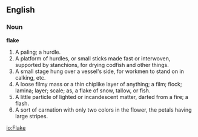 {{rfc}}

==English==

===Noun===

'''flake'''

#A paling; a hurdle.
#A platform of hurdles, or small sticks made fast or interwoven, supported by stanchions, for drying codfish and other things.
#A small stage hung over a vessel's side, for workmen to stand on in calking, etc.
#A loose filmy mass or a thin chiplike layer of anything; a film; flock; lamina; layer; scale; as, a flake of snow, tallow, or fish.
#A little particle of lighted or incandescent matter, darted from a fire; a flash.
#A sort of carnation with only two colors in the flower, the petals having large stripes.

[[io:Flake]]